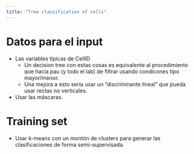 ```yaml
---
title: "Tree classification of cells"
---
```


# Datos para el input

* Las variables tipicas de CellID
  * Un decision tree con estas cosas es equivalente al procedimiento que hacia pau (y todo el lab) de filtrar usando condicones tipo mayor/menor.
  * Una mejora a esto sería usar un "discriminante lineal" que pueda usar rectas no verticales.
* Usar las máscaras.

# Training set

* Usar k-means con un montón de clusters para generar las clasificaciones de forma semi-supervisada.
